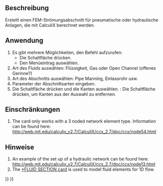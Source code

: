 <languages/>

{{Docnav/de
|[[FEM_ElementGeometry2D/de|Elementgeometrie2D]]
|[[FEM_ConstraintElectrostaticPotential/de|RandbedingungElektrostatischesPotential]]
|[[FEM_Workbench/de|FEM]]
|IconL=FEM_ElementGeometry2D.svg
|IconR=FEM_ConstraintElectrostaticPotential.svg
|IconC=Workbench_FEM.svg
}}

{{GuiCommandContainer|
{{GuiCommand/de
|Name=FEM ElementFluid1D
|Name/de=FEM ElementFluid1D
|MenuLocation=Model → Element Geometry → Fluid Section for 1D Flow
|Workbenches=[[FEM_Workbench/de|FEM]]
|SeeAlso=[[FEM_tutorial/de|FEM Anleitung]]
}}
{{GuiCommandFemInfo/de
|Solvers=CalculiX
}}
}}

<span id="Description"></span>
==Beschreibung==

Erstellt einen FEM-Strömungsabschnitt für pneumatische oder hydraulische Anlagen, die mit CalculiX berechnet werden.

<span id="Usage"></span>
==Anwendung==

# Es gibt mehrere Möglichkeiten, den Befehl aufzurufen:
#* Die Schaltfläche {{Button|[[Image:FEM_ElementFluid1D.svg|16px]] [[FEM_ElementFluid1D/de|Fluid-Abschnitt für 1D-Strömung]]}} drücken.
#* Den Menüeintrag {{MenuCommand|Model → Element-Geometrie → [[Image:FEM_ElementFluid1D.svg|16px]] Fluid-Abschnitt für 1D-Strömung}} auswählen.
# Art des Fluids auswählen: Flüssigkeit, Gas oder Open Channel (offenes  Gerinne?)
# Art des Abschnitts auswählen: Pipe Manning, Einlassrohr usw.
# Parameter der Abschnittsarten eingeben.
# Die Schaltfläche {{Button|Hinzufügen}} drücken und die Kanten auswählen. {{Version/de|1.1}}: Die Schaltfläche {{Button|Entfernen}} drücken, um Kanten aus der Auswahl zu entfernen.

<span id="Limitations"></span>
==Einschränkungen==

#The card only works with a 3 noded network element type. Information can be found here: http://web.mit.edu/calculix_v2.7/CalculiX/ccx_2.7/doc/ccx/node54.html

<span id="Notes"></span>
==Hinweise==

# An example of the set up of a hydraulic network can be found here: http://web.mit.edu/calculix_v2.7/CalculiX/ccx_2.7/doc/ccx/node13.html 
# The [http://web.mit.edu/calculix_v2.7/CalculiX/ccx_2.7/doc/ccx/node205.html *FLUID SECTION card] is used to model fluid elements for 1D flow.


{{Docnav/de
|[[FEM_ElementGeometry2D/de|Elementgeometrie2D]]
|[[FEM_ConstraintElectrostaticPotential/de|RandbedingungElektrostatischesPotential]]
|[[FEM_Workbench/de|FEM]]
|IconL=FEM_ElementGeometry2D.svg
|IconR=FEM_ConstraintElectrostaticPotential.svg
|IconC=Workbench_FEM.svg
}}

{{FEM Tools navi{{#translation:}}}}
{{Userdocnavi{{#translation:}}}}
{{clear}}
